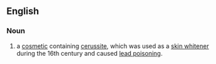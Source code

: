 ==English==
{{wikipedia}}

===Noun===
{{en-noun|sg=[[Venetian]] [[ceruse|Ceruse]]}}

# a [[cosmetic]] containing [[cerussite]], which was used as a [[skin whitener]] during the 16th century and caused [[lead poisoning]].